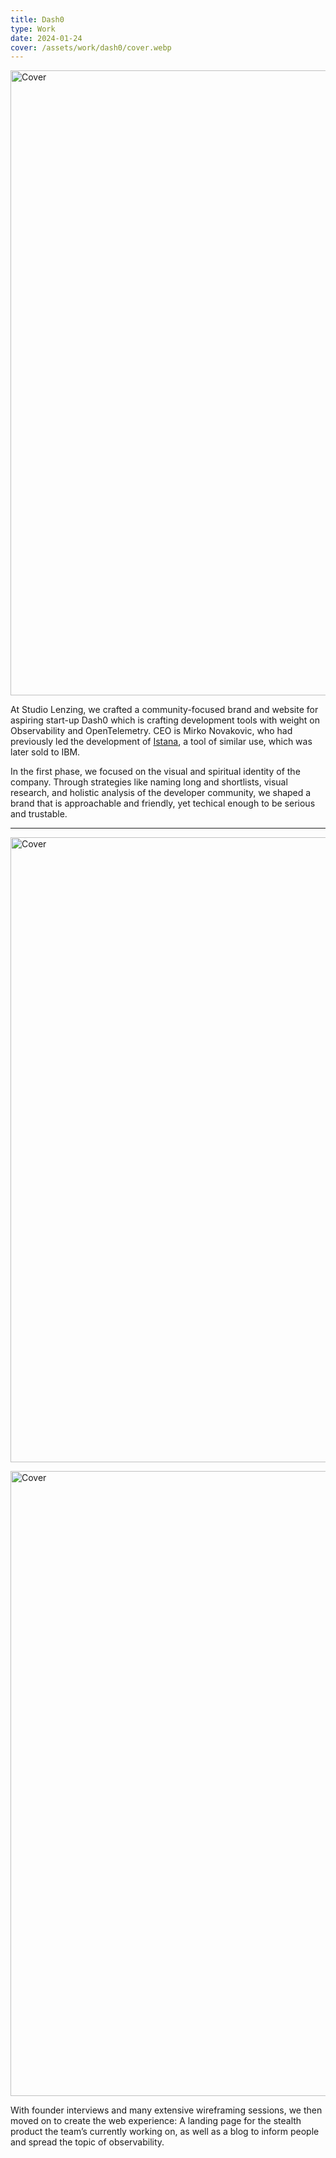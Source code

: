 ```yaml
---
title: Dash0
type: Work
date: 2024-01-24
cover: /assets/work/dash0/cover.webp
---
```


<Image
  src="/assets/work/dash0/cover.webp"
  width="4000"
  height="1000"
  alt="Cover"
/>

At Studio Lenzing, we crafted a community-focused brand and website for aspiring start-up Dash0 which is crafting development tools with weight on Observability and OpenTelemetry. CEO is Mirko Novakovic, who had previously led the development of [Istana](https://github.com/tailwindcss/typography/blob/master/README.md), a tool of similar use, which was later sold to IBM.

In the first phase, we focused on the visual and spiritual identity of the company. Through strategies like naming long and shortlists, visual research, and holistic analysis of the developer community, we shaped a brand that is approachable and friendly, yet techical enough to be serious and trustable.

---

<Image
  src="/assets/work/dash0/Conference.webp"
  width="4000"
  height="1000"
  alt="Cover"
/>

<Image
  src="/assets/work/dash0/sign.webp"
  width="4000"
  height="1000"
  alt="Cover"
/>

With founder interviews and many extensive wireframing sessions, we then moved on to create the web experience: A landing page for the stealth product the team’s currently working on, as well as a blog to inform people and spread the topic of observability.
